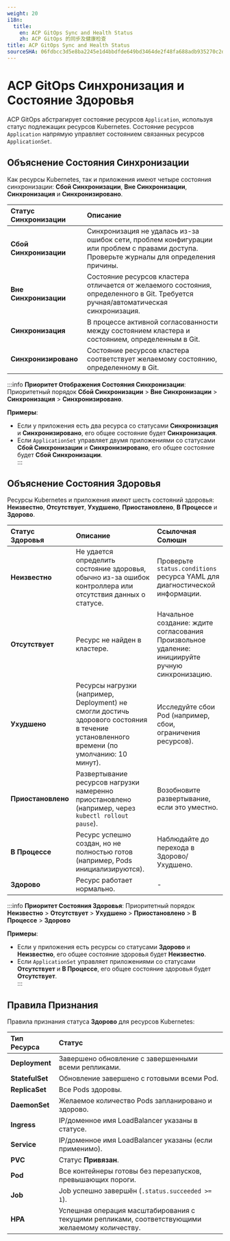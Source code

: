 ```yaml
---
weight: 20
i18n:
  title:
    en: ACP GitOps Sync and Health Status
    zh: ACP GitOps 的同步及健康检查
title: ACP GitOps Sync and Health Status
sourceSHA: 06fdbcc3d5e8ba2245e1d4bbdfde649bd3464de2f48fa688adb935270c2dd81d
---
```


# ACP GitOps Синхронизация и Состояние Здоровья

ACP GitOps абстрагирует состояние ресурсов `Application`, используя статус подлежащих ресурсов Kubernetes. Состояние ресурсов `Application` напрямую управляет состоянием связанных ресурсов `ApplicationSet`.

## Объяснение Состояния Синхронизации

Как ресурсы Kubernetes, так и приложения имеют четыре состояния синхронизации: **Сбой Синхронизации**, **Вне Синхронизации**, **Синхронизация** и **Синхронизировано**.

| **Статус Синхронизации** | **Описание**                                                                                                         |
| :----------------------- | :------------------------------------------------------------------------------------------------------------------- |
| **Сбой Синхронизации**  | Синхронизация не удалась из-за ошибок сети, проблем конфигурации или проблем с правами доступа. Проверьте журналы для определения причины. |
| **Вне Синхронизации**   | Состояние ресурсов кластера отличается от желаемого состояния, определенного в Git. Требуется ручная/автоматическая синхронизация.              |
| **Синхронизация**       | В процессе активной согласованности между состоянием кластера и состоянием, определенным в Git.                                          |
| **Синхронизировано**    | Состояние ресурсов кластера соответствует желаемому состоянию, определенному в Git.                                                               |

:::info
**Приоритет Отображения Состояния Синхронизации**: Приоритетный порядок **Сбой Синхронизации** > **Вне Синхронизации** > **Синхронизация** > **Синхронизировано**.

**Примеры**:

- Если у приложения есть два ресурса со статусами **Синхронизация** и **Синхронизировано**, его общее состояние будет **Синхронизация**.
- Если `ApplicationSet` управляет двумя приложениями со статусами **Сбой Синхронизации** и **Синхронизировано**, его общее состояние будет **Сбой Синхронизации**.\
  :::

## Объяснение Состояния Здоровья

Ресурсы Kubernetes и приложения имеют шесть состояний здоровья: **Неизвестно**, **Отсутствует**, **Ухудшено**, **Приостановлено**, **В Процессе** и **Здорово**.

| **Статус Здоровья** | **Описание**                                                                                                 | **Ссылочная Солюшн**                                                                     |
| :------------------- | :------------------------------------------------------------------------------------------------------------ | :--------------------------------------------------------------------------------------- |
| **Неизвестно**       | Не удается определить состояние здоровья, обычно из-за ошибок контроллера или отсутствия данных о статусе.  | Проверьте `status.conditions` ресурса YAML для диагностической информации.               |
| **Отсутствует**      | Ресурс не найден в кластере.                                                                                | Начальное создание: ждите согласования <br /> Произвольное удаление: инициируйте ручную синхронизацию. |
| **Ухудшено**         | Ресурсы нагрузки (например, Deployment) не смогли достичь здорового состояния в течение установленного времени (по умолчанию: 10 минут). | Исследуйте сбои Pod (например, сбои, ограничения ресурсов).                              |
| **Приостановлено**   | Развертывание ресурсов нагрузки намеренно приостановлено (например, через <code>kubectl rollout pause</code>). | Возобновите развертывание, если это уместно.                                           |
| **В Процессе**       | Ресурс успешно создан, но не полностью готов (например, Pods инициализируются).                             | Наблюдайте до перехода в Здорово/Ухудшено.                                              |
| **Здорово**          | Ресурс работает нормально.                                                                                   | -                                                                                          |

:::info
**Приоритет Состояния Здоровья**: Приоритетный порядок **Неизвестно** > **Отсутствует** > **Ухудшено** > **Приостановлено** > **В Процессе** > **Здорово**

**Примеры**:

- Если у приложения есть ресурсы со статусами **Здорово** и **Неизвестно**, его общее состояние здоровья будет **Неизвестно**.
- Если `ApplicationSet` управляет приложениями со статусами **Отсутствует** и **В Процессе**, его общее состояние здоровья будет **Отсутствует**.\
  :::

## Правила Признания

Правила признания статуса **Здорово** для ресурсов Kubernetes:

| **Тип Ресурса** | **Статус**                                                                 |
| :--------------- | :------------------------------------------------------------------------- |
| **Deployment**   | Завершено обновление с завершенными всеми репликами.                      |
| **StatefulSet**  | Обновление завершено с готовыми всеми Pod.                               |
| **ReplicaSet**   | Все Pods здоровы.                                                          |
| **DaemonSet**    | Желаемое количество Pods запланировано и здорово.                        |
| **Ingress**      | IP/доменное имя LoadBalancer указаны в статусе.                          |
| **Service**      | IP/доменное имя LoadBalancer указаны (если применимо).                    |
| **PVC**          | Статус **Привязан**.                                                      |
| **Pod**          | Все контейнеры готовы без перезапусков, превышающих пороги.                |
| **Job**          | Job успешно завершён (`.status.succeeded >= 1`).                           |
| **HPA**          | Успешная операция масштабирования с текущими репликами, соответствующими желаемому количеству. |
